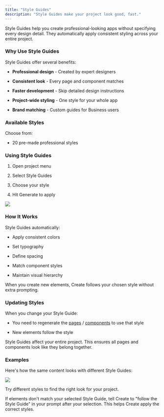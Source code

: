 ```yaml
---
title: "Style Guides"
description: "Style Guides make your project look good, fast."
---
```


Style Guides help you create professional-looking apps without specifying every design detail. They automatically apply consistent styling across your entire project.

### Why Use Style Guides

Style Guides offer several benefits:

* **Professional design** - Created by expert designers

* **Consistent look** - Every page and component matches

* **Faster development** - Skip detailed design instructions

* **Project-wide styling** - One style for your whole app

* **Brand matching** - Custom guides for Business users

### Available Styles

Choose from:

* 20 pre-made professional styles


### Using Style Guides

1. Open project menu

2. Select Style Guides

3. Choose your style

4. Hit Generate to apply

<img src="/images/style-guides/choose.gif" />

### How It Works

Style Guides automatically:

* Apply consistent colors

* Set typography

* Define spacing

* Match component styles

* Maintain visual hierarchy

When you create new elements, Create follows your chosen style without extra prompting.


### Updating Styles

When you change your Style Guide:

* You need to regenerate the [pages](/builder/pages) / [components](/builder/components) to use that style

* New elements follow the style

<Info>
Style Guides affect your entire project. This ensures all pages and components look like they belong together.
</Info>


### Examples

Here's how the same content looks with different Style Guides:

<img src="/images/style-guides/different.gif" />

Try different styles to find the right look for your project.

If elements don't match your selected Style Guide, tell Create to "follow the Style Guide" in your prompt after your selection. This helps Create apply the correct styles.

